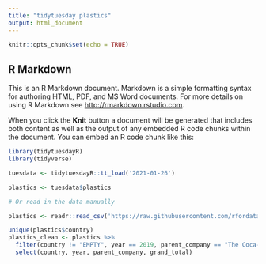 ```yaml
---
title: "tidytuesday plastics"
output: html_document
---
```


```r
knitr::opts_chunk$set(echo = TRUE)
```

## R Markdown

This is an R Markdown document. Markdown is a simple formatting syntax for authoring HTML, PDF, and MS Word documents. For more details on using R Markdown see <http://rmarkdown.rstudio.com>.

When you click the **Knit** button a document will be generated that includes both content as well as the output of any embedded R code chunks within the document. You can embed an R code chunk like this:

```r
library(tidytuesdayR)
library(tidyverse)

tuesdata <- tidytuesdayR::tt_load('2021-01-26')

plastics <- tuesdata$plastics

# Or read in the data manually

plastics <- readr::read_csv('https://raw.githubusercontent.com/rfordatascience/tidytuesday/master/data/2021/2021-01-26/plastics.csv')
```

```r
unique(plastics$country)
plastics_clean <- plastics %>%
  filter(country != "EMPTY", year == 2019, parent_company == "The Coca-Cola Company") %>%
  select(country, year, parent_company, grand_total)
```

